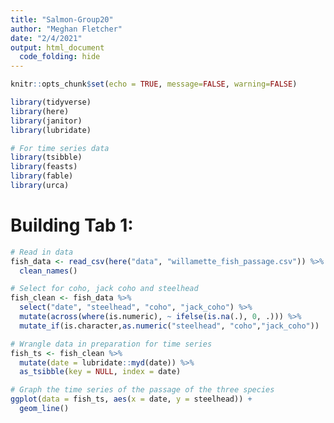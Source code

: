 ```yaml
---
title: "Salmon-Group20"
author: "Meghan Fletcher"
date: "2/4/2021"
output: html_document
  code_folding: hide
---
```


```r
knitr::opts_chunk$set(echo = TRUE, message=FALSE, warning=FALSE)

library(tidyverse)
library(here)
library(janitor)
library(lubridate)

# For time series data
library(tsibble)
library(feasts)
library(fable)
library(urca)
```

# Building Tab 1:
```r
# Read in data
fish_data <- read_csv(here("data", "willamette_fish_passage.csv")) %>% 
  clean_names()

# Select for coho, jack coho and steelhead
fish_clean <- fish_data %>% 
  select("date", "steelhead", "coho", "jack_coho") %>% 
  mutate(across(where(is.numeric), ~ ifelse(is.na(.), 0, .))) %>% 
  mutate_if(is.character,as.numeric("steelhead", "coho","jack_coho"))
```

```r
# Wrangle data in preparation for time series
fish_ts <- fish_clean %>% 
  mutate(date = lubridate::myd(date)) %>% 
  as_tsibble(key = NULL, index = date) 
```

```r
# Graph the time series of the passage of the three species
ggplot(data = fish_ts, aes(x = date, y = steelhead)) +
  geom_line() 
```













